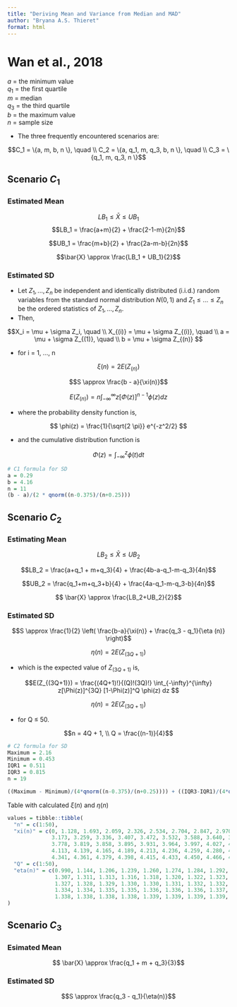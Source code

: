 ```yaml
---
title: "Deriving Mean and Variance from Median and MAD"
author: "Bryana A.S. Thieret"
format: html
---
```



# Wan et al., 2018  


$a$ = the minimum value  
$q_1$ = the first quartile  
$m$ = median  
$q_3$ = the third quartile  
$b$ = the maximum value  
$n$ = sample size  

* The three frequently encountered scenarios are:  

$$C_1 = \{a, m, b, n \}, \quad \\
C_2 = \{a, q_1, m, q_3, b, n \}, \quad \\
C_3 = \{q_1, m, q_3, n \}$$


## Scenario $C_1$

### Estimated Mean  

$$LB_1 \leq \bar{X} \leq UB_1$$
$$LB_1 = \frac{a+m}{2} + \frac{2-1-m}{2n}$$

$$UB_1 = \frac{m+b}{2} + \frac{2a-m-b}{2n}$$

$$\bar{X} \approx \frac{LB_1 + UB_1}{2}$$

### Estimated SD  

* Let $Z_1, ..., Z_n$ be independent and identically distributed (i.i.d.) random variables from the standard normal distribution $N(0,1)$ and $Z_{1} \leq ... \leq Z_{n}$ be the ordered statistics of $Z_1, ..., Z_n$.  
* Then, 

$$X_i = \mu + \sigma Z_i, \quad  \\
X_{(i)} = \mu + \sigma Z_{(i)}, \quad \\
a = \mu + \sigma Z_{(1)}, \quad \\
b = \mu + \sigma Z_{(n)} $$ 

* for i = 1, ..., n  

$$\xi (n) = 2E(Z_{(n)}) $$

$$S \approx \frac{b - a}{\xi(n)}$$



$$E(Z_{(n)}) = n \int_{-\infty}^{\infty} z[\Phi (z)]^{n-1} \phi (z) dz $$

* where the probability density function is, 

$$ \phi(z) = \frac{1}{\sqrt{2 \pi}} e^{-z^2/2} $$

 * and the cumulative distribution function is

$$ \Phi(z) = \int_{-\infty}^z \phi(t)dt $$


```r
# C1 formula for SD
a = 0.29
b = 4.16
n = 11
(b - a)/(2 * qnorm((n-0.375)/(n+0.25)))

```



## Scenario $C_2$  

### Estimating Mean  

$$LB_2 \leq \bar{X} \leq UB_2  $$

$$LB_2 = \frac{a+q_1 + m+q_3}{4} + \frac{4b-a-q_1-m-q_3}{4n}$$

$$UB_2 = \frac{q_1+m+q_3+b}{4} + \frac{4a-q_1-m-q_3-b}{4n}$$

$$ \bar{X} \approx \frac{LB_2+UB_2}{2}$$

### Estimated SD  

$$S \approx \frac{1}{2} \left( \frac{b-a}{\xi(n)} + \frac{q_3 - q_1}{\eta (n)}  \right)$$


$$\eta (n) = 2E(Z_{(3Q+1)})$$

* which is the expected value of $Z_{(3Q+1)}$ is,

$$E(Z_{(3Q+1)}) = \frac{(4Q+1)!}{(Q)!(3Q)!} \int_{-\infty}^{\infty} z[\Phi(z)]^{3Q} [1-\Phi(z)]^Q \phi(z) dz $$


$$\eta(n) = 2E(Z_{(3Q+1)})$$

* for Q $\leq$ 50. 

$$n = 4Q + 1, \\
Q = \frac{(n-1)}{4}$$



```r
# C2 formula for SD
Maximum = 2.16
Minimum = 0.453
IQR1 = 0.511
IQR3 = 0.815
n = 19

((Maximum - Minimum)/(4*qnorm((n-0.375)/(n+0.25)))) + ((IQR3-IQR1)/(4*qnorm((0.75*n-0.125)/(n+0.25))))
```




Table with calculated $\xi(n)$ and $\eta (n)$


```r
values = tibble::tibble(
  "n" = c(1:50),
  "xi(n)" = c(0, 1.128, 1.693, 2.059, 2.326, 2.534, 2.704, 2.847, 2.970, 3.078, 
              3.173, 3.259, 3.336, 3.407, 3.472, 3.532, 3.588, 3.640, 3.689, 3.735, 
              3.778, 3.819, 3.858, 3.895, 3.931, 3.964, 3.997, 4.027, 4.057, 4.086,
              4.113, 4.139, 4.165, 4.189, 4.213, 4.236, 4.259, 4.280, 4.301, 4.322,
              4.341, 4.361, 4.379, 4.398, 4.415, 4.433, 4.450, 4.466, 4.482, 4.498),
  "Q" = c(1:50),
  "eta(n)" = c(0.990, 1.144, 1.206, 1.239, 1.260, 1.274, 1.284, 1.292, 1.298, 1.303,
               1.307, 1.311, 1.313, 1.316, 1.318, 1.320, 1.322, 1.323, 1.324, 1.326,
               1.327, 1.328, 1.329, 1.330, 1.330, 1.331, 1.332, 1.332, 1.333, 1.333,
               1.334, 1.334, 1.335, 1.335, 1.336, 1.336, 1.336, 1.337, 1.337, 1.337, 
               1.338, 1.338, 1.338, 1.338, 1.339, 1.339, 1.339, 1.339, 1.339, 1.340)
)
```


## Scenario $C_3$  

### Esimated Mean  

$$ \bar{X} \approx \frac{q_1 + m + q_3}{3}$$

### Estimated SD  

$$S \approx \frac{q_3 - q_1}{\eta(n)}$$























